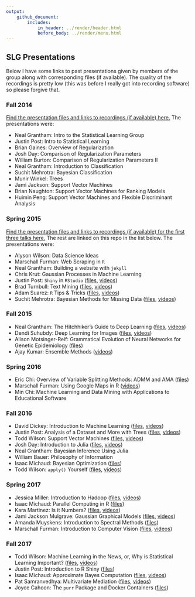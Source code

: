 ```yaml
---
output: 
    github_document:
        includes: 
            in_header: ../render/header.html
            before_body: ../render/menu.html
---
```


## SLG Presentations

Below I have some links to past presentations given by members of the group along with corresponding files (if available). The quality of the recordings is pretty low (this was before I really got into recording software) so please forgive that.

### Fall 2014

<a href= "https://github.com/nsgrantham/slg-ncsu-2014-fall">Find the presentation files and links to recordings (if available) here.</a> The presentations were:

- Neal Grantham: Intro to the Statistical Learning Group
- Justin Post: Intro to Statistical Learning
- Brian Gaines: Overview of Regularization
- Josh Day: Comparison of Regularization Parameters
- William Burton: Comparison of Regularization Parameters II
- Neal Grantham: Introduction to Classification
- Suchit Mehrotra: Bayesian Classification
- Munir Winkel: Trees
- Jami Jackson: Support Vector Machines
- Brian Naughton: Support Vector Machines for Ranking Models
- Huimin Peng: Support Vector Machines and Flexible Discriminant Analysis

### Spring 2015

<a href= "https://github.com/nsgrantham/slg-ncsu-2015-spring">Find the presentation files and links to recordings (if available) for the first three talks here.</a> The rest are linked on this repo in the list below. The presentations were:

- Alyson Wilson: Data Science Ideas
- Marschall Furman: Web Scraping in `R`
- Neal Grantham: Building a website with `jekyll`
- Chris Krut: Gaussian Processes in Machine Learning
- Justin Post: `Shiny` in `RStudio` ([files](../files/SLGfiles/justinShiny), [videos](https://www.youtube.com/watch?v=ohIOWfj_O-I&list=PLZ8YyTHkWK9y33rnFOChUHJf_k6dSNaBl))
- Brad Turnbull: Text Mining ([files](../files/SLGfiles/brad/Turnbull_TextAnalytics.pdf), [videos](https://www.youtube.com/watch?v=uY-L2PV2hWI&list=PLZ8YyTHkWK9xzrDnepBCd0LgeYEW33s84))
- Adam Suarez: `R` Tips & Tricks ([files](../files/SLGfiles/adam/), [videos](https://www.youtube.com/watch?v=ErObi5v9hCs&list=PLZ8YyTHkWK9zkCiHur9DY6FMxH2jXhi3E))
- Suchit Mehrotra: Bayesian Methods for Missing Data ([files](../files/SLGfiles/suchit), [videos](https://www.youtube.com/watch?v=0XcrWoFZ1rI&list=PLZ8YyTHkWK9yyYnjT1fyaB-pwZw9tpBiH))

### Fall 2015

- Neal Grantham: The Hitchhiker's Guide to Deep Learning ([files](../files/SLGfiles/neal/deeplearning/hitchhikers-guide), [videos](https://www.youtube.com/watch?v=ITW1XlGLK1A&list=PLZ8YyTHkWK9yHXllnqk9UuiRzx22HQkDz))
- Dendi Suhubdy: Deep Learning for Images ([files](../files/SLGfiles/dendi/DeepLearningForImages.pptx), [videos](https://www.youtube.com/watch?v=3lAiR-dmcps&list=PLZ8YyTHkWK9wKWsE5hatfnxQV029bBF7E))
- Alison Motsinger-Reif: Grammatical Evolution of Neural Networks for Genetic Epidemiology ([files](../files/SLGfiles/alison/NeuralNetworkTalk.ppt))
- Ajay Kumar: Ensemble Methods ([videos](https://www.youtube.com/watch?v=Mv-mueoeKxI&list=PLZ8YyTHkWK9zX-iqyfX8ITK_qva_HAaL_))

### Spring 2016

- Eric Chi: Overview of Variable Splitting Methods: ADMM and AMA ([files](../files/SLGfiles/eric/Variable_Splitting_NCSU_SLG_01_15_2016.pdf))
- Marschall Furman: Using Google Maps in R ([videos](https://www.youtube.com/watch?v=4sDb47XtcZ4&list=PLZ8YyTHkWK9w9q78JsGptTFtvK14wyPx0))
- Min Chi: Machine Learning and Data Mining with Applications to Educational Software

### Fall 2016

- David Dickey: Introduction to Machine Learning ([files](https://www4.stat.ncsu.edu/~dickey/), [videos](https://www.youtube.com/watch?v=HwVWkhMEY5g&list=PLZ8YyTHkWK9ybDWMDnOkaCuEbOXIugPJS))
- Justin Post: Analysis of a Dataset and More with Trees ([files](../files/SLGfiles/justinTrees), [videos](https://www.youtube.com/watch?v=WyExDt9XSfo&list=PLZ8YyTHkWK9w7tGhRlKuh0iE8ea7z1LD_))
- Todd Wilson: Support Vector Machines ([files](../files/SLGfiles/todd/SVM), [videos](https://www.youtube.com/watch?v=eiLfl-_AVus&list=PLZ8YyTHkWK9wbwJHfyyYRvHzZBWl_iKcC))
- Josh Day: Introduction to Julia ([files](../files/SLGfiles/josh/SLG-09_26_14-V2.html), [videos](https://www.youtube.com/watch?v=EwcTNzpQ6Sc&list=PLZ8YyTHkWK9zcUxOrwKcBIEZ4pAuXEy0O))
- Neal Grantham: Bayesian Inference Using Julia
- William Bauer: Philosophy of Information 
- Isaac Michaud: Bayesian Optimization ([files](../files/SLGfiles/isaac/bayesianoptimization.pdf))
- Todd Wilson: `apply()` Yourself ([files](../files/SLGfiles/todd/apply), [videos](https://www.youtube.com/watch?v=iZq5U3BzBVc&list=PLZ8YyTHkWK9xxkzaQmgOGgMC3kpf-ansS))

### Spring 2017

- Jessica Miller: Introduction to Hadoop ([files](../files/SLGfiles/jess/Hadoop.pdf), [videos](https://www.youtube.com/watch?v=UdluRvNywuc))
- Isaac Michaud: Parallel Computing in R ([files](../files/SLGfiles/isaac/parallel))
- Kara Martinez: Is it Numbers? ([files](../files/SLGfiles/kara), [videos](https://www.youtube.com/watch?v=I46w5J9hiYU&list=PLZ8YyTHkWK9xHFwd4yiV3MJRbHcYLIee1))
- Jami Jackson Mulgrave: Gaussian Graphical Models ([files](../files/SLGfiles/jami/GMM), [videos](https://www.youtube.com/watch?v=5pDAfvDexoY&list=PLZ8YyTHkWK9xF1nl8G7CqsvyetNWfMKA-))
- Amanda Muyskens: Introduction to Spectral Methods ([files](../files/SLGfiles/amanda/IntroToSpectralDomain.pptx))
- Marschall Furman: Introduction to Computer Vision ([files](../files/SLGfiles/marschall/slg_cv_pres.html), [videos](https://www.youtube.com/watch?v=RY3s46UI4ls&list=PLZ8YyTHkWK9xufvITRPZ7igPRCR5Il4Qf))

### Fall 2017

- Todd Wilson: Machine Learning in the News, or, Why is Statistical Learning Important? ([files](../files/SLGfiles/todd/SLGIntro.pdf), [videos](https://www.youtube.com/watch?v=5TpHbbicj8s))
- Justin Post: Introduction to R Shiny ([files](../files/SLGfiles/justinShiny2))
- Isaac Michaud: Approximate Bayes Computation ([files](../files/SLGfiles/isaac/ApproxBayesComp), [videos](https://www.youtube.com/watch?v=JIYY22zAJok))
- Pat Samranvedhya: Multivariate Mediation ([files](https://prezi.com/p/imrlwu7yuvaz/), [videos](https://www.youtube.com/watch?v=bKHW6bINWz4))
- Joyce Cahoon: The `purr` Package and Docker Containers ([files](../files/SLGfiles/joyce))